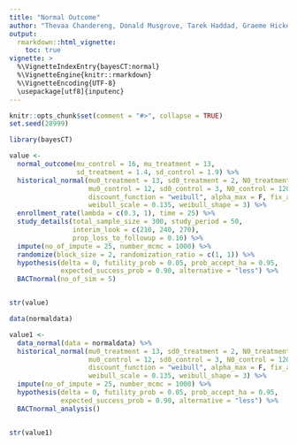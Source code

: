 ```yaml
---
title: "Normal Outcome"
author: "Thevaa Chandereng, Donald Musgrove, Tarek Haddad, Graeme Hickey, Timothy Hanson, Theodore Lystig"
output: 
  rmarkdown::html_vignette:
    toc: true
vignette: >
  %\VignetteIndexEntry{bayesCT:normal}
  %\VignetteEngine{knitr::rmarkdown}
  %\VignetteEncoding{UTF-8}
  \usepackage[utf8]{inputenc}
---
```



```r
knitr::opts_chunk$set(comment = "#>", collapse = TRUE)
set.seed(28999)
```

```r
library(bayesCT)
```


```r
value <-
  normal_outcome(mu_control = 16, mu_treatment = 13,
                 sd_treatment = 1.4, sd_control = 1.9) %>%
  historical_normal(mu0_treatment = 13, sd0_treatment = 2, N0_treatment = 100,
                    mu0_control = 12, sd0_control = 3, N0_control = 120, 
                    discount_function = "weibull", alpha_max = F, fix_alpha = 1,
                    weibull_scale = 0.135, weibull_shape = 3) %>%
  enrollment_rate(lambda = c(0.3, 1), time = 25) %>%
  study_details(total_sample_size = 300, study_period = 50,
                interim_look = c(210, 240, 270),
                prop_loss_to_followup = 0.10) %>%
  impute(no_of_impute = 25, number_mcmc = 1000) %>%
  randomize(block_size = 2, randomization_ratio = c(1, 1)) %>%
  hypothesis(delta = 0, futility_prob = 0.05, prob_accept_ha = 0.95,
             expected_success_prob = 0.90, alternative = "less") %>%
  BACTnormal(no_of_sim = 5)


str(value)
```


```r
data(normaldata)

value1 <-
  data_normal(data = normaldata) %>%
  historical_normal(mu0_treatment = 13, sd0_treatment = 2, N0_treatment = 100,
                    mu0_control = 12, sd0_control = 3, N0_control = 120, 
                    discount_function = "weibull", alpha_max = F, fix_alpha = 1,
                    weibull_scale = 0.135, weibull_shape = 3) %>%
  impute(no_of_impute = 25, number_mcmc = 1000) %>%
  hypothesis(delta = 0, futility_prob = 0.05, prob_accept_ha = 0.95,
             expected_success_prob = 0.90, alternative = "less") %>%
  BACTnormal_analysis()


str(value1)
```


